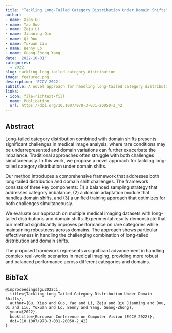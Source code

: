 ```yaml
---
title: "Tackling Long-Tailed Category Distribution Under Domain Shifts"
author: 
- name: Xiao Gu
- name: Yao Guo
- name: Zeju Li
- name: Jianning Qiu
- name: Qi Dou
- name: Yuxuan Liu
- name: Benny Lo
- name: Guang-Zhong Yang
date: '2022-10-01'
categories:
  - 2022
slug: tackling-long-tailed-category-distribution
image: featured.png
description: 'ECCV 2022'
subtitle: A novel approach for handling long-tailed category distribution under domain shifts in medical imaging.
links:
- icon: file-richtext-fill
  name: Publication
  url: https://doi.org/10.1007/978-3-031-20050-2_42
---
```


## Abstract

Long-tailed category distribution combined with domain shifts presents significant challenges in medical image analysis, where rare conditions may be underrepresented and domain variations can further exacerbate the imbalance. Traditional approaches often struggle with both challenges simultaneously. In this work, we propose a novel approach for tackling long-tailed category distribution under domain shifts.

Our method introduces a comprehensive framework that addresses both long-tailed distribution and domain shift challenges. The framework consists of three key components: (1) a balanced sampling strategy that addresses category imbalance, (2) a domain adaptation module that handles domain shifts, and (3) a unified training approach that optimizes for both challenges simultaneously.

We evaluate our approach on multiple medical imaging datasets with long-tailed distributions and domain shifts. Experimental results demonstrate that our method significantly improves performance on rare categories while maintaining robustness across domains. The approach shows particular effectiveness in handling the challenging combination of long-tailed distribution and domain shifts.

The proposed framework represents a significant advancement in handling complex real-world scenarios in medical imaging, providing more robust and balanced performance across different categories and domains.

## BibTeX

```{=html}
<pre class="quarto-appendix-bibtex" data-clipboard-text="@inproceedings{gu2022ci,
  title={Tackling Long-Tailed Category Distribution Under Domain Shifts},
  author={Gu, Xiao and Guo, Yao and Li, Zeju and Qiu Jianning and Dou, Qi and Liu, Yuxuan and Lo, Benny and Yang, Guang-Zhong},
  year={2022},
  booktitle={European Conference on Computer Vision (ECCV 2022)},
  doi={10.1007/978-3-031-20050-2_42}
}"><code>@inproceedings{gu2022ci,
  title={Tackling Long-Tailed Category Distribution Under Domain Shifts},
  author={Gu, Xiao and Guo, Yao and Li, Zeju and Qiu Jianning and Dou, Qi and Liu, Yuxuan and Lo, Benny and Yang, Guang-Zhong},
  year={2022},
  booktitle={European Conference on Computer Vision (ECCV 2022)},
  doi={10.1007/978-3-031-20050-2_42}
}</code></pre>
``` 